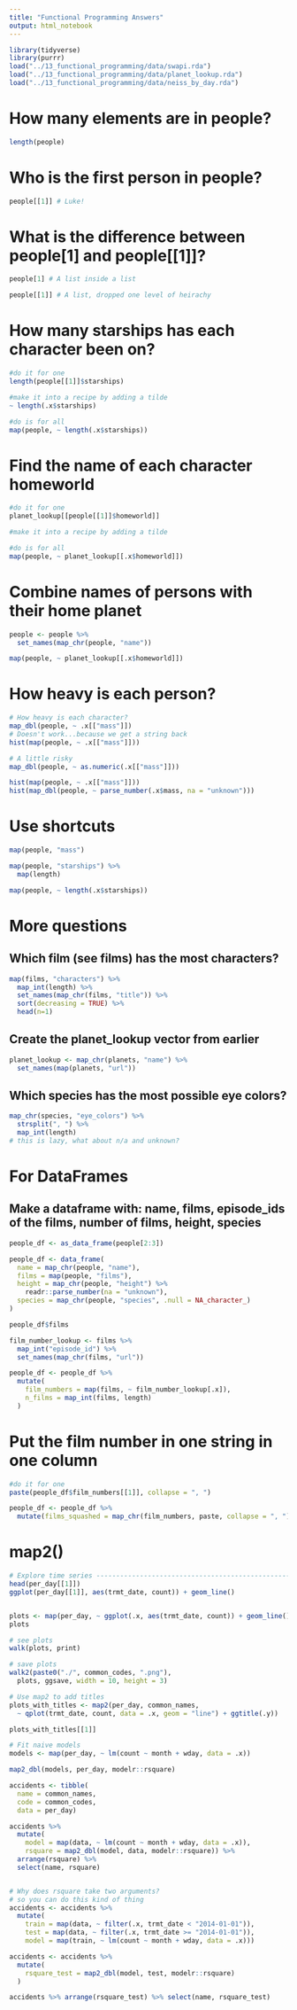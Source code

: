 ```yaml
---
title: "Functional Programming Answers"
output: html_notebook
---
```


```r
library(tidyverse)
library(purrr)
load("../13_functional_programming/data/swapi.rda")
load("../13_functional_programming/data/planet_lookup.rda")
load("../13_functional_programming/data/neiss_by_day.rda")
```

# How many elements are in people?

```r
length(people)
```

# Who is the first person in people?

```r
people[[1]] # Luke!
```
# What is the difference between people[1] and people[[1]]?

```r
people[1] # A list inside a list

people[[1]] # A list, dropped one level of heirachy
```

# How many starships has each character been on?

```r
#do it for one
length(people[[1]]$starships)

#make it into a recipe by adding a tilde
~ length(.x$starships)

#do is for all
map(people, ~ length(.x$starships))
```

# Find the name of each character homeworld

```r
#do it for one
planet_lookup[[people[[1]]$homeworld]]

#make it into a recipe by adding a tilde

#do is for all
map(people, ~ planet_lookup[[.x$homeworld]])
```

# Combine names of persons with their home planet

```r
people <- people %>%
  set_names(map_chr(people, "name"))

map(people, ~ planet_lookup[[.x$homeworld]])
```

# How heavy is each person?

```r
# How heavy is each character?
map_dbl(people, ~ .x[["mass"]])
# Doesn't work...because we get a string back
hist(map(people, ~ .x[["mass"]]))

# A little risky
map_dbl(people, ~ as.numeric(.x[["mass"]]))

hist(map(people, ~ .x[["mass"]]))
hist(map_dbl(people, ~ parse_number(.x$mass, na = "unknown")))
```

# Use shortcuts

```r
map(people, "mass")

map(people, "starships") %>%
  map(length)

map(people, ~ length(.x$starships))
```

# More questions

## Which film (see films) has the most characters?

```r
map(films, "characters") %>%
  map_int(length) %>%
  set_names(map_chr(films, "title")) %>%
  sort(decreasing = TRUE) %>%
  head(n=1)

```

## Create the planet_lookup vector from earlier

```r
planet_lookup <- map_chr(planets, "name") %>% 
  set_names(map(planets, "url"))
```

## Which species has the most possible eye colors?

```r
map_chr(species, "eye_colors") %>%
  strsplit(", ") %>%
  map_int(length)
# this is lazy, what about n/a and unknown?
```

# For DataFrames

## Make a dataframe with: name, films, episode_ids of the films, number of films, height, species

```r
people_df <- as_data_frame(people[2:3])

people_df <- data_frame(
  name = map_chr(people, "name"),
  films = map(people, "films"),
  height = map_chr(people, "height") %>%
    readr::parse_number(na = "unknown"),
  species = map_chr(people, "species", .null = NA_character_)
)

people_df$films

film_number_lookup <- films %>%
  map_int("episode_id") %>%
  set_names(map_chr(films, "url"))

people_df <- people_df %>%
  mutate(
    film_numbers = map(films, ~ film_number_lookup[.x]),
    n_films = map_int(films, length)
  )
```

# Put the film number in one string in one column

```r
#do it for one
paste(people_df$film_numbers[[1]], collapse = ", ")

people_df <- people_df %>%
  mutate(films_squashed = map_chr(film_numbers, paste, collapse = ", "))
```

# map2()

```r
# Explore time series -----------------------------------------------------
head(per_day[[1]])
ggplot(per_day[[1]], aes(trmt_date, count)) + geom_line()


plots <- map(per_day, ~ ggplot(.x, aes(trmt_date, count)) + geom_line())
plots

# see plots
walk(plots, print)

# save plots
walk2(paste0("./", common_codes, ".png"),
  plots, ggsave, width = 10, height = 3)

# Use map2 to add titles
plots_with_titles <- map2(per_day, common_names, 
  ~ qplot(trmt_date, count, data = .x, geom = "line") + ggtitle(.y))

plots_with_titles[[1]]

# Fit naive models
models <- map(per_day, ~ lm(count ~ month + wday, data = .x))

map2_dbl(models, per_day, modelr::rsquare)

accidents <- tibble(
  name = common_names,
  code = common_codes,
  data = per_day)

accidents %>%
  mutate(
    model = map(data, ~ lm(count ~ month + wday, data = .x)),
    rsquare = map2_dbl(model, data, modelr::rsquare)) %>%
  arrange(rsquare) %>% 
  select(name, rsquare)


# Why does rsquare take two arguments?
# so you can do this kind of thing
accidents <- accidents %>% 
  mutate(
    train = map(data, ~ filter(.x, trmt_date < "2014-01-01")),
    test = map(data, ~ filter(.x, trmt_date >= "2014-01-01")),
    model = map(train, ~ lm(count ~ month + wday, data = .x)))

accidents <- accidents %>% 
  mutate(
    rsquare_test = map2_dbl(model, test, modelr::rsquare)
  )

accidents %>% arrange(rsquare_test) %>% select(name, rsquare_test)
```

